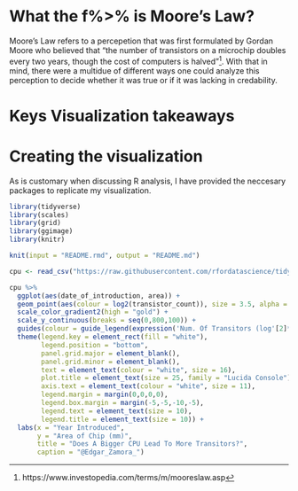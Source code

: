 # What the f%>% is Moore's Law?

Moore's Law refers to a percepetion that was first formulated by Gordan Moore who believed that "the number of transistors on a microchip doubles every two years, though the cost of computers is halved"^[https://www.investopedia.com/terms/m/mooreslaw.asp]. With that in mind, there were a multidue of different ways one could analyze this perception to decide whether it was true or if it was lacking in credability. 

# Keys Visualization takeaways

# Creating the visualization

As is customary when discussing R analysis, I have provided the neccesary packages to replicate my visualization.

```r
library(tidyverse)
library(scales)
library(grid)
library(ggimage)
library(knitr)

knit(input = "README.rmd", output = "README.md")
```

```r
cpu <- read_csv("https://raw.githubusercontent.com/rfordatascience/tidytuesday/master/data/2019/2019-09-03/cpu.csv")
```


```r
cpu %>% 
  ggplot(aes(date_of_introduction, area)) +
  geom_point(aes(colour = log2(transistor_count)), size = 3.5, alpha = .8) +
  scale_color_gradient2(high = "gold") +
  scale_y_continuous(breaks = seq(0,800,100)) +
  guides(colour = guide_legend(expression('Num. Of Transitors (log'[2]*')'))) +
  theme(legend.key = element_rect(fill = "white"),
        legend.position = "bottom",
        panel.grid.major = element_blank(),
        panel.grid.minor = element_blank(),
        text = element_text(colour = "white", size = 16),
        plot.title = element_text(size = 25, family = "Lucida Console"),
        axis.text = element_text(colour = "white", size = 11),
        legend.margin = margin(0,0,0,0),
        legend.box.margin = margin(-5,-5,-10,-5),
        legend.text = element_text(size = 10),
        legend.title = element_text(size = 10)) +
  labs(x = "Year Introduced",
       y = "Area of Chip (mm)",
       title = "Does A Bigger CPU Lead To More Transitors?",
       caption = "@Edgar_Zamora_")
```




